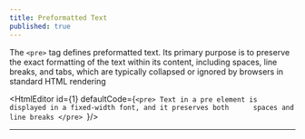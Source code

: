 ```yaml
---
title: Preformatted Text
published: true
---
```


The `<pre>` tag defines preformatted text. Its primary purpose is to preserve the exact formatting of the text within its content, including spaces, line breaks, and tabs, which are typically collapsed or ignored by browsers in standard HTML rendering

<HtmlEditor id={1} defaultCode={`<pre>
Text in a pre element
is displayed in a fixed-width
font, and it preserves
both      spaces and
line breaks
</pre>
`}/>

---